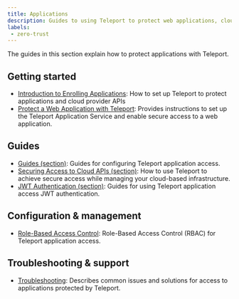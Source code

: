 ```yaml
---
title: Applications
description: Guides to using Teleport to protect web applications, cloud provider APIs, and more.
labels:
 - zero-trust
---
```


The guides in this section explain how to protect applications with
Teleport.

## Getting started
- [Introduction to Enrolling Applications](./introduction.mdx): How to set up Teleport to protect applications and cloud provider APIs
- [Protect a Web Application with Teleport](./getting-started.mdx): Provides instructions to set up the Teleport Application Service and enable secure access to a web application.

## Guides
- [Guides (section)](./guides/): Guides for configuring Teleport application access.
- [Securing Access to Cloud APIs (section)](./cloud-apis/): How to use Teleport to achieve secure access while managing your cloud-based infrastructure.
- [JWT Authentication (section)](./jwt/): Guides for using Teleport application access JWT authentication.

## Configuration & management
- [Role-Based Access Control](./controls.mdx): Role-Based Access Control (RBAC) for Teleport application access.

## Troubleshooting & support
- [Troubleshooting](./troubleshooting-apps.mdx): Describes common issues and solutions for access to applications protected by Teleport.
